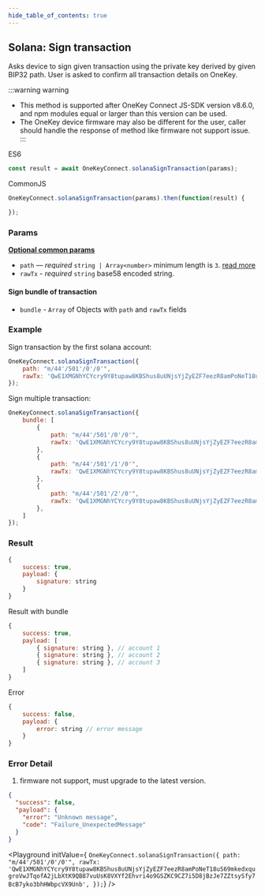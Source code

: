 ```yaml
---
hide_table_of_contents: true
---
```



## Solana: Sign transaction
Asks device to sign given transaction using the private key derived by given BIP32 path. User is asked to confirm all transaction
details on OneKey.

:::warning warning
- This method is supported after OneKey Connect JS-SDK version v8.6.0, and npm modules equal or larger than this version can be used.
- The OneKey device firmware may also be different for the user, caller should handle the response of method like firmware not support issue.
:::

ES6
```javascript
const result = await OneKeyConnect.solanaSignTransaction(params);
```

CommonJS
```javascript
OneKeyConnect.solanaSignTransaction(params).then(function(result) {

});
```

### Params

[**Optional common params**](./commonParams)

* `path` — *required* `string | Array<number>` minimum length is `3`. [read more](./path)
* `rawTx` - *required* `string` base58 encoded string.

#### Sign bundle of transaction
* `bundle` - `Array` of Objects with `path` and `rawTx` fields

### Example
Sign transaction by the first solana account:
```javascript
OneKeyConnect.solanaSignTransaction({
    path: "m/44'/501'/0'/0'",
    rawTx: 'QwE1XMGNhYCYcry9Y8tupaw8KBShus8uUNjsYjZyEZF7eezR8amPoNeT18uS69mkedxqugroVwJTqofA2jLbXtK9QB87vuUsK8VXYf2Ehvri4o9GSZKC9CZ7i5D8jBzJe7ZZtsySfy7BcB7yko3bhHWbpcVX9Unb',
});
```
Sign multiple transaction:
```javascript
OneKeyConnect.solanaSignTransaction({
    bundle: [
        {
            path: "m/44'/501'/0'/0'",
            rawTx: 'QwE1XMGNhYCYcry9Y8tupaw8KBShus8uUNjsYjZyEZF7eezR8amPoNeT18uS69mkedxqugroVwJTqofA2jLbXtK9QB87vuUsK8VXYf2Ehvri4o9GSZKC9CZ7i5D8jBzJe7ZZtsySfy7BcB7yko3bhHWbpcVX9Unb',
        },
        {
            path: "m/44'/501'/1'/0'",
            rawTx: 'QwE1XMGNhYCYcry9Y8tupaw8KBShus8uUNjsYjZyEZF7eezR8amPoNeT18uS69mkedxqugroVwJTqofA2jLbXtK9QB87vuUsK8VXYf2Ehvri4o9GSZKC9CZ7i5D8jBzJe7ZZtsySfy7BcB7yko3bhHWbpcVX9Unb',
        },
        {
            path: "m/44'/501'/2'/0'",
            rawTx: 'QwE1XMGNhYCYcry9Y8tupaw8KBShus8uUNjsYjZyEZF7eezR8amPoNeT18uS69mkedxqugroVwJTqofA2jLbXtK9QB87vuUsK8VXYf2Ehvri4o9GSZKC9CZ7i5D8jBzJe7ZZtsySfy7BcB7yko3bhHWbpcVX9Unb',
        },
    ]
});
```

### Result

```javascript
{
    success: true,
    payload: {
        signature: string
    }
}
```

Result with bundle

```javascript
{
    success: true,
    payload: [
        { signature: string }, // account 1
        { signature: string }, // account 2
        { signature: string }, // account 3
    ]
}
```

Error
```javascript
{
    success: false,
    payload: {
        error: string // error message
    }
}
```


### Error Detail

1. firmware not support, must upgrade to the latest version.
```json
{
  "success": false,
  "payload": {
    "error": "Unknown message",
    "code": "Failure_UnexpectedMessage"
  }
}
```


<Playground
    initValue={
`OneKeyConnect.solanaSignTransaction({
    path: "m/44'/501'/0'/0'",
    rawTx: 'QwE1XMGNhYCYcry9Y8tupaw8KBShus8uUNjsYjZyEZF7eezR8amPoNeT18uS69mkedxqugroVwJTqofA2jLbXtK9QB87vuUsK8VXYf2Ehvri4o9GSZKC9CZ7i5D8jBzJe7ZZtsySfy7BcB7yko3bhHWbpcVX9Unb',
});`}
/>
